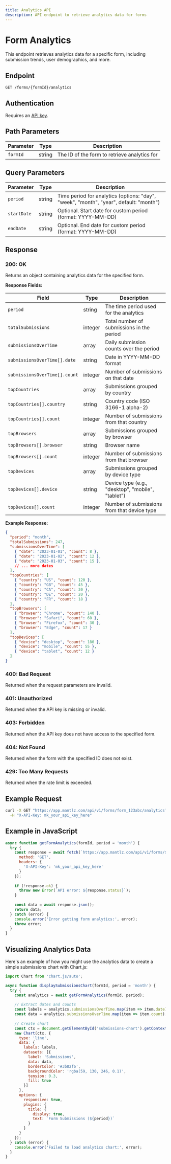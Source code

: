 ```yaml
---
title: Analytics API
description: API endpoint to retrieve analytics data for forms
---
```


# Form Analytics

This endpoint retrieves analytics data for a specific form, including submission trends, user demographics, and more.

## Endpoint

```
GET /forms/{formId}/analytics
```

## Authentication

Requires an [API key](/docs/api-reference/authentication).

## Path Parameters

| Parameter | Type | Description |
|-----------|------|-------------|
| `formId` | string | The ID of the form to retrieve analytics for |

## Query Parameters

| Parameter | Type | Description |
|-----------|------|-------------|
| `period` | string | Time period for analytics (options: "day", "week", "month", "year", default: "month") |
| `startDate` | string | Optional. Start date for custom period (format: YYYY-MM-DD) |
| `endDate` | string | Optional. End date for custom period (format: YYYY-MM-DD) |

## Response

### 200: OK

Returns an object containing analytics data for the specified form.

**Response Fields:**

| Field | Type | Description |
|-------|------|-------------|
| `period` | string | The time period used for the analytics |
| `totalSubmissions` | integer | Total number of submissions in the period |
| `submissionsOverTime` | array | Daily submission counts over the period |
| `submissionsOverTime[].date` | string | Date in YYYY-MM-DD format |
| `submissionsOverTime[].count` | integer | Number of submissions on that date |
| `topCountries` | array | Submissions grouped by country |
| `topCountries[].country` | string | Country code (ISO 3166-1 alpha-2) |
| `topCountries[].count` | integer | Number of submissions from that country |
| `topBrowsers` | array | Submissions grouped by browser |
| `topBrowsers[].browser` | string | Browser name |
| `topBrowsers[].count` | integer | Number of submissions from that browser |
| `topDevices` | array | Submissions grouped by device type |
| `topDevices[].device` | string | Device type (e.g., "desktop", "mobile", "tablet") |
| `topDevices[].count` | integer | Number of submissions from that device type |

**Example Response:**

```json
{
  "period": "month",
  "totalSubmissions": 247,
  "submissionsOverTime": [
    { "date": "2023-01-01", "count": 8 },
    { "date": "2023-01-02", "count": 12 },
    { "date": "2023-01-03", "count": 15 },
    // ... more dates
  ],
  "topCountries": [
    { "country": "US", "count": 120 },
    { "country": "GB", "count": 45 },
    { "country": "CA", "count": 30 },
    { "country": "DE", "count": 20 },
    { "country": "FR", "count": 18 }
  ],
  "topBrowsers": [
    { "browser": "Chrome", "count": 140 },
    { "browser": "Safari", "count": 60 },
    { "browser": "Firefox", "count": 30 },
    { "browser": "Edge", "count": 17 }
  ],
  "topDevices": [
    { "device": "desktop", "count": 180 },
    { "device": "mobile", "count": 55 },
    { "device": "tablet", "count": 12 }
  ]
}
```

### 400: Bad Request

Returned when the request parameters are invalid.

### 401: Unauthorized

Returned when the API key is missing or invalid.

### 403: Forbidden

Returned when the API key does not have access to the specified form.

### 404: Not Found

Returned when the form with the specified ID does not exist.

### 429: Too Many Requests

Returned when the rate limit is exceeded.

## Example Request

```bash
curl -X GET "https://app.mantlz.com/api/v1/forms/form_123abc/analytics?period=week" \
  -H "X-API-Key: mk_your_api_key_here"
```

## Example in JavaScript

```javascript
async function getFormAnalytics(formId, period = 'month') {
  try {
    const response = await fetch(`https://app.mantlz.com/api/v1/forms/${formId}/analytics?period=${period}`, {
      method: 'GET',
      headers: {
        'X-API-Key': 'mk_your_api_key_here'
      }
    });
    
    if (!response.ok) {
      throw new Error(`API error: ${response.status}`);
    }
    
    const data = await response.json();
    return data;
  } catch (error) {
    console.error('Error getting form analytics:', error);
    throw error;
  }
}
```

## Visualizing Analytics Data

Here's an example of how you might use the analytics data to create a simple submissions chart with Chart.js:

```javascript
import Chart from 'chart.js/auto';

async function displaySubmissionsChart(formId, period = 'month') {
  try {
    const analytics = await getFormAnalytics(formId, period);
    
    // Extract dates and counts
    const labels = analytics.submissionsOverTime.map(item => item.date);
    const data = analytics.submissionsOverTime.map(item => item.count);
    
    // Create chart
    const ctx = document.getElementById('submissions-chart').getContext('2d');
    new Chart(ctx, {
      type: 'line',
      data: {
        labels: labels,
        datasets: [{
          label: 'Submissions',
          data: data,
          borderColor: '#3b82f6',
          backgroundColor: 'rgba(59, 130, 246, 0.1)',
          tension: 0.3,
          fill: true
        }]
      },
      options: {
        responsive: true,
        plugins: {
          title: {
            display: true,
            text: `Form Submissions (${period})`
          }
        }
      }
    });
  } catch (error) {
    console.error('Failed to load analytics chart:', error);
  }
}
``` 